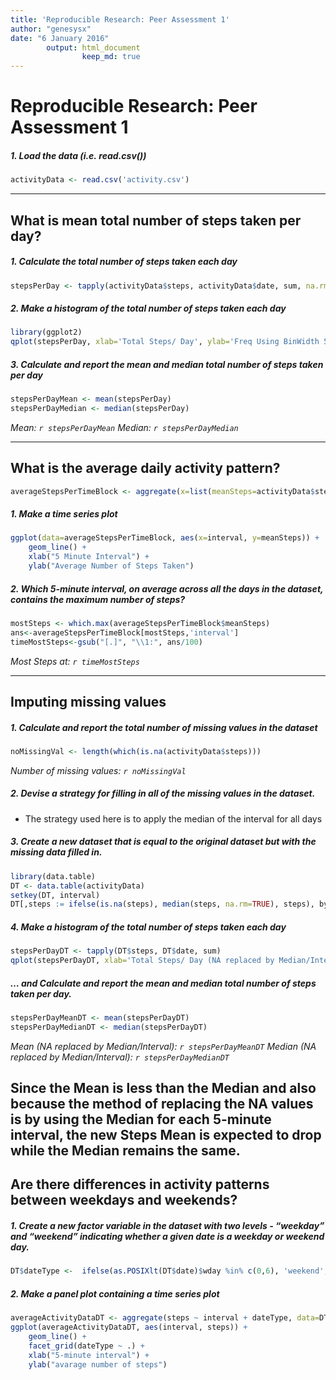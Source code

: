 ```yaml
---
title: 'Reproducible Research: Peer Assessment 1'
author: "genesysx"
date: "6 January 2016"
        output: html_document
                keep_md: true
---
```


# Reproducible Research: Peer Assessment 1

##### 1. Load the data (i.e. read.csv())
```r

activityData <- read.csv('activity.csv')
```
-----

## What is mean total number of steps taken per day?

##### 1. Calculate the total number of steps taken each day
```r
stepsPerDay <- tapply(activityData$steps, activityData$date, sum, na.rm=TRUE)
```

##### 2. Make a histogram of the total number of steps taken each day
```r
library(ggplot2)
qplot(stepsPerDay, xlab='Total Steps/ Day', ylab='Freq Using BinWidth 500', binwidth=500, geom="histogram", fill=I("blue"))

```

##### 3. Calculate and report the mean and median total number of steps taken per day
```r
stepsPerDayMean <- mean(stepsPerDay)
stepsPerDayMedian <- median(stepsPerDay)
```
*Mean: `r stepsPerDayMean`*
*Median:  `r stepsPerDayMedian`*

-----

## What is the average daily activity pattern?
```r
averageStepsPerTimeBlock <- aggregate(x=list(meanSteps=activityData$steps), by=list(interval=activityData$interval), FUN=mean, na.rm=TRUE)
```

##### 1. Make a time series plot
```r
ggplot(data=averageStepsPerTimeBlock, aes(x=interval, y=meanSteps)) +
    geom_line() +
    xlab("5 Minute Interval") +
    ylab("Average Number of Steps Taken") 
```

##### 2. Which 5-minute interval, on average across all the days in the dataset, contains the maximum number of steps?
```r
mostSteps <- which.max(averageStepsPerTimeBlock$meanSteps)
ans<-averageStepsPerTimeBlock[mostSteps,'interval']
timeMostSteps<-gsub("[.]", "\\1:", ans/100)

```

*Most Steps at: `r timeMostSteps`*

----

## Imputing missing values
##### 1. Calculate and report the total number of missing values in the dataset 
```r
noMissingVal <- length(which(is.na(activityData$steps)))
```

*Number of missing values: `r noMissingVal`*

##### 2. Devise a strategy for filling in all of the missing values in the dataset.

* The strategy used here is to apply the median of the interval for all days

##### 3. Create a new dataset that is equal to the original dataset but with the missing data filled in.
```r
library(data.table)
DT <- data.table(activityData)
setkey(DT, interval)
DT[,steps := ifelse(is.na(steps), median(steps, na.rm=TRUE), steps), by=interval]
```

##### 4. Make a histogram of the total number of steps taken each day 
```r
stepsPerDayDT <- tapply(DT$steps, DT$date, sum)
qplot(stepsPerDayDT, xlab='Total Steps/ Day (NA replaced by Median/Interval)', ylab='Frequency Using Bin Width 500', binwidth=500, fill=I("blue"))
```

##### ... and Calculate and report the mean and median total number of steps taken per day. 
```r
stepsPerDayMeanDT <- mean(stepsPerDayDT)
stepsPerDayMedianDT <- median(stepsPerDayDT)
```
*Mean (NA replaced by Median/Interval): `r stepsPerDayMeanDT`*
*Median (NA replaced by Median/Interval):  `r stepsPerDayMedianDT`*

**Since the Mean is less than the Median and also because the method of replacing the NA values is by using the Median for each 5-minute interval, the new Steps Mean is expected to drop while the Median remains the same.**
----

## Are there differences in activity patterns between weekdays and weekends?

##### 1. Create a new factor variable in the dataset with two levels - "weekday" and "weekend" indicating whether a given date is a weekday or weekend day.

```r
DT$dateType <-  ifelse(as.POSIXlt(DT$date)$wday %in% c(0,6), 'weekend', 'weekday')
```

##### 2. Make a panel plot containing a time series plot

```r
averageActivityDataDT <- aggregate(steps ~ interval + dateType, data=DT, mean)
ggplot(averageActivityDataDT, aes(interval, steps)) + 
    geom_line() + 
    facet_grid(dateType ~ .) +
    xlab("5-minute interval") + 
    ylab("avarage number of steps")
```